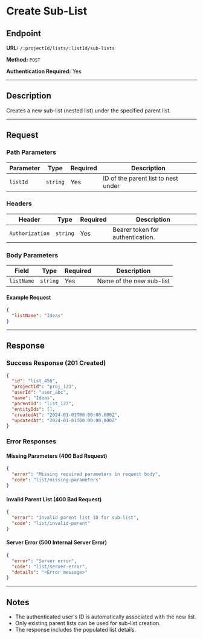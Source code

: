 # Create Sub-List

## Endpoint

**URL:** `/:projectId/lists/:listId/sub-lists`

**Method:** `POST`

**Authentication Required:** Yes

---

## Description

Creates a new sub-list (nested list) under the specified parent list.

---

## Request

### Path Parameters

| Parameter | Type     | Required | Description                         |
| --------- | -------- | -------- | ----------------------------------- |
| `listId`  | `string` | Yes      | ID of the parent list to nest under |

### Headers

| Header          | Type     | Required | Description                      |
| --------------- | -------- | -------- | -------------------------------- |
| `Authorization` | `string` | Yes      | Bearer token for authentication. |

### Body Parameters

| Field      | Type     | Required | Description              |
| ---------- | -------- | -------- | ------------------------ |
| `listName` | `string` | Yes      | Name of the new sub-list |

#### Example Request

```json
{
  "listName": "Ideas"
}
```

---

## Response

### Success Response (201 Created)

```json
{
  "id": "list_456",
  "projectId": "proj_123",
  "userId": "user_abc",
  "name": "Ideas",
  "parentId": "list_123",
  "entityIds": [],
  "createdAt": "2024-01-01T00:00:00.000Z",
  "updatedAt": "2024-01-01T00:00:00.000Z"
}
```

### Error Responses

#### Missing Parameters (400 Bad Request)

```json
{
  "error": "Missing required parameters in request body",
  "code": "list/missing-parameters"
}
```

#### Invalid Parent List (400 Bad Request)

```json
{
  "error": "Invalid parent list ID for sub-list",
  "code": "list/invalid-parent"
}
```

#### Server Error (500 Internal Server Error)

```json
{
  "error": "Server error",
  "code": "list/server-error",
  "details": "<Error message>"
}
```

---

## Notes

* The authenticated user's ID is automatically associated with the new list.
* Only existing parent lists can be used for sub-list creation.
* The response includes the populated list details.
